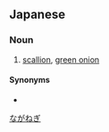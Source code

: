 ==Japanese==
{{ja-kanjitab|なが|ねぎ|yomi=k}}

===Noun===
{{ja-noun|ながねぎ}}

# [[scallion]], [[green onion]]

====Synonyms====
* {{ja-r|白葱|しろねぎ}}

[[Category:ja:Vegetables|ながねぎ]]